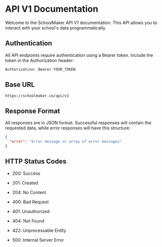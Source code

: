 # API V1 Documentation

Welcome to the SchoolMaker API V1 documentation. This API allows you to interact with your school's data programmatically.

## Authentication

All API endpoints require authentication using a Bearer token. Include the token in the Authorization header:

```bash
Authorization: Bearer YOUR_TOKEN
```

## Base URL

```
https://schoolmaker.co/api/v1
```

## Response Format

All responses are in JSON format. Successful responses will contain the requested data, while error responses will have this structure:

```json
{
  "error": "Error message or array of error messages"
}
```

## HTTP Status Codes

* 200: Success

* 201: Created

* 204: No Content

* 400: Bad Request

* 401: Unauthorized

* 404: Not Found

* 422: Unprocessable Entity

* 500: Internal Server Error